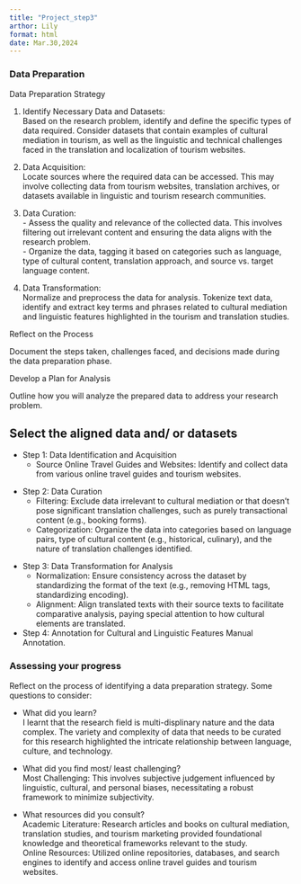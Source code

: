 ```yaml
---
title: "Project_step3"
arthor: Lily
format: html
date: Mar.30,2024
---
```


### Data Preparation

Data Preparation Strategy

  1. Identify Necessary Data and Datasets:\
  Based on the research problem, identify and define the specific types of data required. Consider datasets that contain examples of cultural mediation in tourism, as well as the linguistic and technical challenges faced in the translation and localization of tourism websites.\

<!-- For me, and possibly others, an example of what would consistute 'cultural mediation' would be useful to help understand primary question that your are framing here. -->

  2. Data Acquisition:\
  Locate sources where the required data can be accessed. This may involve collecting data from tourism websites, translation archives, or datasets available in linguistic and tourism research communities.\

  3. Data Curation:\
    - Assess the quality and relevance of the collected data. This involves filtering out irrelevant content and ensuring the data aligns with the research problem.\
    - Organize the data, tagging it based on categories such as language, type of cultural content, translation approach, and source vs. target language content.

  4. Data Transformation:\
  Normalize and preprocess the data for analysis. Tokenize text data, identify and extract key terms and phrases related to cultural mediation and linguistic features highlighted in the tourism and translation studies.

Reflect on the Process

Document the steps taken, challenges faced, and decisions made during the data preparation phase.

Develop a Plan for Analysis

Outline how you will analyze the prepared data to address your research problem.

## Select the aligned data and/ or datasets

- Step 1: Data Identification and Acquisition
  - Source Online Travel Guides and Websites: Identify and collect data from various online travel guides and tourism websites.

<!-- Have you identified any sites? Sources? What did you see in the primary literature? Identifying potential sources grounds the research and suggests that it is feasible -->

- Step 2: Data Curation
  - Filtering: Exclude data irrelevant to cultural mediation or that doesn't pose significant translation challenges, such as purely transactional content (e.g., booking forms).
  - Categorization: Organize the data into categories based on language pairs, type of cultural content (e.g., historical, culinary), and the nature of translation challenges identified.

<!--

These, and subsequent, steps will really depend on the sources that our can identify. To be able to provide a more detailed plan, you will need to identify the sources that you could use.

-->

- Step 3: Data Transformation for Analysis
  - Normalization: Ensure consistency across the dataset by standardizing the format of the text (e.g., removing HTML tags, standardizing encoding).
  - Alignment: Align translated texts with their source texts to facilitate comparative analysis, paying special attention to how cultural elements are translated.

- Step 4: Annotation for Cultural and Linguistic Features
Manual Annotation.


### Assessing your progress

Reflect on the process of identifying a data preparation strategy.
Some questions to consider:

- What did you learn?\
  I learnt that the research field is multi-displinary nature and the data complex. The variety and complexity of data that needs to be curated for this research highlighted the intricate relationship between language, culture, and technology.

- What did you find most/ least challenging?\
  Most Challenging:  This involves subjective judgement influenced by linguistic, cultural, and personal biases, necessitating a robust framework to minimize subjectivity.

- What resources did you consult?\
Academic Literature: Research articles and books on cultural mediation, translation studies, and tourism marketing provided foundational knowledge and theoretical frameworks relevant to the study.\
Online Resources: Utilized online repositories, databases, and search engines to identify and access online travel guides and tourism websites.


<!--

It sounds like you've made more progess than you've indicated here. You've outlined the general approach to data preparation, but you could provide more detail on the specific sources you've identified and how you plan to use them. This would help to ground the project in the data that you have available.

-->
